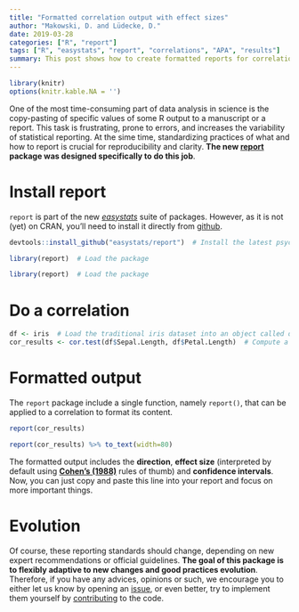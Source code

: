 ```yaml
---
title: "Formatted correlation output with effect sizes"
author: "Makowski, D. and Lüdecke, D."
date: 2019-03-28
categories: ["R", "report"]
tags: ["R", "easystats", "report", "correlations", "APA", "results"]
summary: This post shows how to create formatted reports for correlation tests
---
```



```r
library(knitr)
options(knitr.kable.NA = '')
```

One of the most time-consuming part of data analysis in science is the copy-pasting of specific values of some R output to a manuscript or a report. This task is frustrating, prone to errors, and increases the variability of statistical reporting. At the sime time, standardizing practices of what and how to report is crucial for reproducibility and clarity. **The new [report](https://github.com/easystats/report) package was designed specifically to do this job**.


# Install report

`report` is part of the new [*easystats*](https://github.com/easystats) suite of packages. However, as it is not (yet) on CRAN, you'll need to install it directly from [github](https://github.com/easystats/report).

```r
devtools::install_github("easystats/report")  # Install the latest psycho version

library(report)  # Load the package
```
```r
library(report)  # Load the package
```



# Do a correlation
```r
df <- iris  # Load the traditional iris dataset into an object called df (for dataframe)
cor_results <- cor.test(df$Sepal.Length, df$Petal.Length)  # Compute a correlation and store its result
```


# Formatted output

The `report` package include a single function, namely `report()`, that can be applied to a correlation to format its content.

```r
report(cor_results)
```
```r
report(cor_results) %>% to_text(width=80)
```


The formatted output includes the **direction**, **effect size** (interpreted by default using **[Cohen's (1988)](https://easystats.github.io/report/articles/interpret_metrics.html#correlation-r)** rules of thumb) and **confidence intervals**. Now, you can just copy and paste this line into your report and focus on more important things.



# Evolution

Of course, these reporting standards should change, depending on new expert recommendations or official guidelines. **The goal of this package is to flexibly adaptive to new changes and good practices evolution**. Therefore, if you have any advices, opinions or such, we encourage you to either let us know by opening an [issue](https://github.com/easystats/report/issues), or even better, try to implement them yourself by [contributing](https://github.com/easystats/report/blob/master/.github/CONTRIBUTING.md) to the code. 
